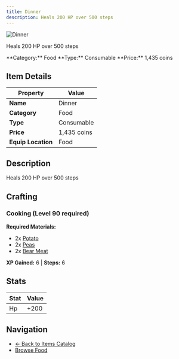 ```yaml
---
title: Dinner
description: Heals 200 HP over 500 steps
---
```


<div className="flex items-start gap-6 mb-8">
  <div className="flex-shrink-0">
    <img src="/assets/resources/cooking/dinner.png" alt="Dinner" className="w-24 h-24 border rounded-lg" />
  </div>
  <div className="flex-1">
    <div className="space-y-2">
      <p className="text-lg text-muted-foreground">Heals 200 HP over 500 steps</p>
      <div className="flex flex-wrap gap-4 text-sm">
        <span className="px-2 py-1 bg-blue-100 dark:bg-blue-900 rounded-md">
          **Category:** Food
        </span>
        <span className="px-2 py-1 bg-green-100 dark:bg-green-900 rounded-md">
          **Type:** Consumable
        </span>
        <span className="px-2 py-1 bg-yellow-100 dark:bg-yellow-900 rounded-md">
          **Price:** 1,435 coins
        </span>
      </div>
    </div>
  </div>
</div>

## Item Details

| Property | Value |
|----------|-------|
| **Name** | Dinner |
| **Category** | Food |
| **Type** | Consumable |
| **Price** | 1,435 coins |
| **Equip Location** | Food |

## Description

Heals 200 HP over 500 steps


## Crafting

### Cooking (Level 90 required)

**Required Materials:**
- 2x [Potato](/docs/resources/individual/potato)
- 2x [Peas](/docs/resources/individual/peas)
- 2x [Bear Meat](/docs/resources/individual/bear_meat)

**XP Gained:** 6 | **Steps:** 6

## Stats

| Stat | Value |
|------|-------|
| Hp | +200 |


## Navigation

- [← Back to Items Catalog](/docs/items)
- [Browse Food](/docs/items#food)
